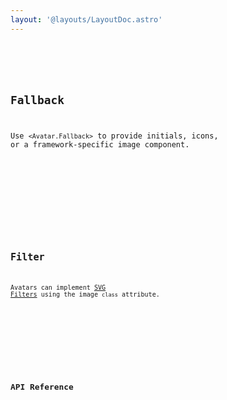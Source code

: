 ```yaml
---
layout: '@layouts/LayoutDoc.astro'
---
```





<Preview client:load>
	<Fragment slot="preview">
		<Default client:visible />
	</Fragment>
	<Fragment slot="code">
		<Code code={DefaultRaw} lang="svelte" />
	</Fragment>
</Preview>

## Fallback

Use `<Avatar.Fallback>` to provide initials, icons, or a framework-specific image component.

<Preview client:load>
	<Fragment slot="preview">
		<Fallback client:visible />
	</Fragment>
	<Fragment slot="code">
		<Code code={FallbackRaw} lang="svelte" />
	</Fragment>
</Preview>

## Filter

Avatars can implement [SVG Filters](/docs/guides/cookbook/svg-filters) using the image `class` attribute.

<Preview client:load>
	<Fragment slot="preview">
		<Filter client:visible />
	</Fragment>
	<Fragment slot="code">
		<Code code={FilterRaw} lang="svelte" />
	</Fragment>
</Preview>

## API Reference

<ApiTable />

